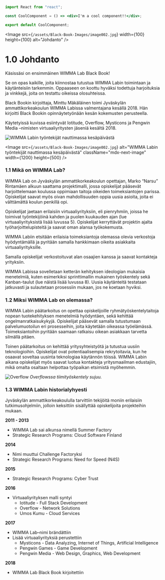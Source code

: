 ````jsx
import React from "react";

const CoolComponent = () => <div>I'm a cool component!!</div>;

export default CoolComponent;
````

<Image src={`/assets/Black-Book-Images/image002.jpg`} width={100} height={100} alt="Johdanto" />


# 1.0 Johdanto

Käsissäsi on ensimmäinen WIMMA Lab Black Book!

Se on opas kaikille, joita kiinnostaa tutustua WIMMA Labin toimintaan ja käytänteisiin tarkemmin. Oppaaseen on koottu hyväksi todettuja harjoituksia ja vinkkejä, joita on testattu oikeissa olosuhteissa.

Black Bookin kirjoittaja, Minttu Mäkäläinen toimi Jyväskylän ammattikorkeakoulun WIMMA Labissa valmentajana kesällä 2018. Hän kirjoitti Black Bookin opinnäytetyönään kesän kokemusten perusteella.

Käytetyissä kuvissa esiintyvät Iotitude, Overflow, Mysticons ja Pengwin Media –nimisten virtuaaliyritysten jäseniä kesältä 2018.


![WIMMA Labin työntekijät nauttimassa kesäpäivästä](/assets/Black-Book-Images/image002.jpg)

<Image src={`/assets/Black-Book-Images/image002.jpg`} alt="WIMMA Labin työntekijät nauttimassa kesäpäivästä" className="mdx-next-image" width={1200} height={500} />

### 1.1 Mikä on WIMMA Lab?

WIMMA Lab on Jyväskylän ammattikorkeakoulun opettajan, Marko “Narsu” Rintamäen alkuun saattama projektimalli, jossa opiskelijat pääsevät harjoittelemaan koulussa oppimiaan taitoja oikeiden toimeksiantojen parissa. Opiskelijat saavat myös oivan mahdollisuuden oppia uusia asioita, joita ei välttämättä koulun penkillä opi.

Opiskelijat jaetaan erilaisiin virtuaaliyrityksiin, eli pienryhmiin, joissa he toimivat työntekijöinä kahden ja puolen kuukauden ajan (lue virtuaaliyrityksistä lisää luvussa 5). Opiskelijat kerryttävät projektin ajalta työharjoittelupisteitä ja saavat oman alansa työkokemusta.

WIMMA Labiin etsitään erilaisia toimeksiantoja olemassa olevia verkostoja hyödyntämällä ja pyritään samalla hankkimaan oikeita asiakkaita virtuaaliyrityksille. 

Samalla opiskelijat verkostoituvat alan osaajien kanssa ja saavat kontakteja yrityksiin.

WIMMA Labissa sovelletaan ketterän kehityksen ideologian mukaisia menetelmiä, kuten esimerkiksi sprinttimallin mukainen työskentely sekä Kanban-taulut (lue näistä lisää luvussa 8). Uusia käytänteitä testataan jatkuvasti ja sulautetaan prosessiin mukaan, jos ne koetaan hyviksi.

### 1.2 Miksi WIMMA Lab on olemassa?

WIMMA Labin päätarkoitus on opettaa opiskelijoille ryhmätyöskentelytaitoja nopean tuotekehityksen menetelmiä hyödyntäen, sekä kehittää ongelmanratkaisukykyjä. Opiskelijat pääsevät samalla tutustumaan palvelumuotoilun eri prosesseihin, joita käytetään oikeassa työelämässä. Toimeksiantoihin pyritään saamaan ratkaisu oikean asiakkaan tarvetta silmällä pitäen.

Toinen päätarkoitus on kehittää yritysyhteistyötä ja tutustua uusiin teknologioihin. Opiskelijat ovat potentiaalisempia rekrytoitavia, kun he osaavat soveltaa uusinta teknologiaa käytännön töissä. WIMMA Labin aikana opiskelijat myös saavat luotua kontakteja yritysmaailman edustajiin, mikä omalta osaltaan helpottaa työpaikan etsimistä myöhemmin.

![Overflow](/assets/Black-Book-Images/image003.jpg)
*Overflowssa tiimityöskentely sujuu.*

### 1.3 WIMMA Labin historialyhyesti

Jyväskylän ammattikorkeakoululla tarvittiin tekijöitä moniin erilaisiin tutkimusohjelmiin, jolloin keksittiin sisällyttää opiskelijoita projekteihin mukaan.


**2011 - 2013**

- WIMMA Lab sai alkunsa nimellä Summer Factory
- Strategic Research Programs: Cloud Software Finland

**2014**

- Nimi muuttui Challenge Factoryksi
- Strategic Research Programs: Need for Speed (N4S)

**2015**

- Strategic Research Programs: Cyber Trust

**2016**

- Virtuaaliyrityksen malli syntyi
  - Iotitude - Full Stack Development
  - Overflow - Network Solutions
  - Umos Kumu - Cloud Services

**2017**

- WIMMA Lab–nimi brändättiin
- Lisää virtuaaliyrityksiä perustettiin
  - Mysticons - Data Analyzing, Internet of Things, Artificial Intelligence
  - Pengwin Games - Game Development
  - Pengwin Media - Web Design, Graphics, Web Development

**2018**

- WIMMA Lab Black Book kirjoitettiin

